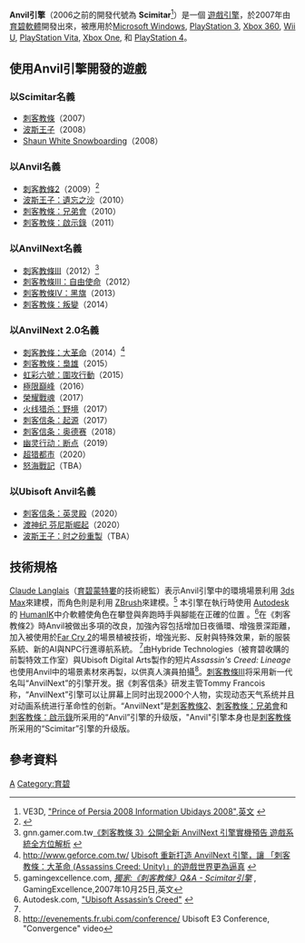 {{noteTA
|G1=Games
}}
{{Infobox Software
| name                   = Anvil引擎
| name_ol                = Anvil
| logo                   = 
| screenshot             = 
| caption                = 
collapsible              =
| author                 = 
| developer              = [[育碧軟體|育碧蒙特婁工作室]]
| released               = 
| latest release version = 
| latest release date    = 
| latest preview version = 
| latest preview date    = 
| programming language   = 
| operating system       = 
| platform               = [[Windows|Windows]]、[[PlayStation_3|PlayStation 3]]、[[XBOX_360|XBOX 360]]、[[PlayStation_4|PlayStation 4]]、[[XBOX_ONE|XBOX ONE]]
| language               = 
| status                 = 
| genre                  = [[遊戲引擎|遊戲引擎]]
| license                = 專有
| website                = [http://www.ubi.com/ 育碧軟體官方網站]
}}
'''Anvil引擎'''（2006之前的開發代號為 '''Scimitar'''<ref>VE3D, [http://ve3d.ign.com/articles/news/38946/Prince-of-Persia-Prodigy-CG-Trailer-Information-Overload "Prince of Persia 2008 Information Ubidays 2008",英文] {{Wayback|url=http://ve3d.ign.com/articles/news/38946/Prince-of-Persia-Prodigy-CG-Trailer-Information-Overload |date=20080701020422 }}</ref>）是一個 [[遊戲引擎|遊戲引擎]]，於2007年由[[育碧軟體|育碧軟體]]開發出來，被應用於[[Microsoft_Windows|Microsoft Windows]], [[PlayStation_3|PlayStation 3]], [[Xbox_360|Xbox 360]], [[Wii_U|Wii U]], [[PlayStation_Vita|PlayStation Vita]], [[Xbox_One|Xbox One]], 和 [[PlayStation_4|PlayStation 4]]。

== 使用Anvil引擎開發的遊戲 ==
=== 以Scimitar名義 ===
* [[刺客教條_(遊戲)|刺客教條]]（2007）
* [[波斯王子_(2008年游戏)|波斯王子]]（2008）
* [[Shaun_White_Snowboarding|Shaun White Snowboarding]]（2008）

=== 以Anvil名義 ===
* [[刺客教條2|刺客教條2]]（2009）<ref name="pcgameshardware.com">{{Cite web |url=http://www.pcgameshardware.com/aid,684874/Assassins-Creed-2-Engine-detailed/News/ |title=PC Games Hardware: "刺客教條2引擎細節",英文 |accessdate=2009-11-29 |archive-date=2015-11-19 |archive-url=https://web.archive.org/web/20151119233202/http://www.pcgameshardware.com/aid,684874/Assassins-Creed-2-Engine-detailed/News/ |dead-url=no }}</ref>
* [[波斯王子：遺忘之沙|波斯王子：遺忘之沙]]（2010）
* [[刺客教條：兄弟會|刺客教條：兄弟會]]（2010）
* [[刺客教條：啟示錄|刺客教條：啟示錄]]（2011）

=== 以AnvilNext名義 ===
* [[刺客教條III|刺客教條III]]（2012）<ref>gnn.gamer.com.tw[http://gnn.gamer.com.tw/0/69030.html 《刺客教條 3》公開全新 AnvilNext 引擎實機預告 遊戲系統全方位解析] {{Wayback|url=http://gnn.gamer.com.tw/0/69030.html |date=20160304073016 }}</ref>
* [[刺客教條III：自由使命|刺客教條III：自由使命]]（2012）
* [[刺客教條IV：黑旗|刺客教條IV：黑旗]]（2013）
* [[刺客教條：叛變|刺客教條：叛變]]（2014）

=== 以AnvilNext 2.0名義 ===
* [[刺客教條：大革命|刺客教條：大革命]]（2014）<ref>http://www.geforce.com.tw/ {{Wayback|url=http://www.geforce.com.tw/ |date=20141223011056 }}[http://www.geforce.com.tw/whats-new/articles/ubisoft-rebuilds-anvilnext-to-bring-assassins-creed-unitys-world-to-life Ubisoft 重新打造 AnvilNext 引擎，讓 「刺客教條：大革命 (Assassins Creed: Unity)」的遊戲世界更為逼真] {{Wayback|url=http://www.geforce.com.tw/whats-new/articles/ubisoft-rebuilds-anvilnext-to-bring-assassins-creed-unitys-world-to-life |date=20141221183706 }}</ref>
* [[刺客教條：梟雄|刺客教條：梟雄]]（2015）
* [[虹彩六號：圍攻行動|虹彩六號：圍攻行動]]（2015）
* [[極限巔峰|極限巔峰]]（2016）
* [[榮耀戰魂|榮耀戰魂]]（2017）
* [[幽灵行动：荒野之地|火线猎杀：野境]]（2017）
* [[刺客信条：起源|刺客信条：起源]]（2017）
* [[刺客信条：奥德赛|刺客信条：奥德赛]]（2018）
* [[幽灵行动：断点|幽灵行动：断点]]（2019）
* [[超猎都市|超猎都市]]（2020）
* [[怒海戰記|怒海戰記]]（TBA）

=== 以Ubisoft Anvil名義 ===
* [[刺客信条：英灵殿|刺客信条：英灵殿]]（2020）
* [[渡神纪_芬尼斯崛起|渡神纪 芬尼斯崛起]]（2020）
* [[波斯王子：时之砂|波斯王子：时之砂重製]]（TBA）

== 技術規格 ==
[[Claude_Langlais|Claude Langlais]]（[[育碧蒙特婁|育碧蒙特婁]]的技術總監）表示Anvil引擎中的環境場景利用 [[3ds_Max|3ds Max]]來建模，而角色則是利用 [[ZBrush|ZBrush]]來建模。<ref>gamingexcellence.com,
[http://www.gamingexcellence.com/ps3/features/13.shtml ''獨家:《刺客教條》Q&A - Scimitar引擎''] {{WebCite|url=https://www.webcitation.org/6672uBmKe?url=http://www.gamingexcellence.com/ps3/features/13.shtml |date=20120312164305 |dateformat=iso }}, GamingExcellence,2007年10月25日,英文</ref>
本引擎在執行時使用 [[Autodesk|Autodesk]]的 [[HumanIK|HumanIK]]中介軟體使角色在攀登與奔跑時手與腳能在正確的位置 。<ref>Autodesk.com, [http://usa.autodesk.com/adsk/servlet/item?siteID=123112&id=10316291&linkID=10225710 "Ubisoft Assassin’s Creed"] {{Wayback|url=http://usa.autodesk.com/adsk/servlet/item?siteID=123112&id=10316291&linkID=10225710 |date=20090111162719 }}</ref>在《刺客教條2》時Anvil被做出多項的改良，加強內容包括增加日夜循環、增強景深距離，加入被使用於[[Far_Cry_2|Far Cry 2]]的場景植被技術，增強光影、反射與特殊效果，新的服裝系統、新的AI與NPC行進導航系統。 <ref name="pcgameshardware.com" />由Hybride Technologies（被育碧收購的前製特效工作室）與Ubisoft Digital Arts製作的短片''Assassin's Creed: Lineage'' 也使用Anvil中的場景素材來再製，以供真人演員拍攝<ref>http://evenements.fr.ubi.com/conference/ {{Wayback|url=http://evenements.fr.ubi.com/conference/ |date=20091129225455 }} Ubisoft E3 Conference, "Convergence" video</ref>。[[刺客教條III|刺客教條III]]将采用新一代名叫“AnvilNext”的引擎开发。据《刺客信条》研发主管Tommy Francois称，“AnvilNext”引擎可以让屏幕上同时出现2000个人物，实现动态天气系统并且对动画系统进行革命性的创新。“AnvilNext”是[[刺客教條2|刺客教條2]]、[[刺客教條：兄弟會|刺客教條：兄弟會]]和[[刺客教條：啟示錄|刺客教條：啟示錄]]所采用的“Anvil”引擎的升级版，"Anvil"引擎本身也是[[刺客教條_(遊戲)|刺客教條]]所采用的“Scimitar”引擎的升级版。

== 參考資料 ==
{{reflist}}

{{育碧}}
{{游戏引擎}}

[[Category:遊戲引擎|A]]
[[Category:育碧|Category:育碧]]